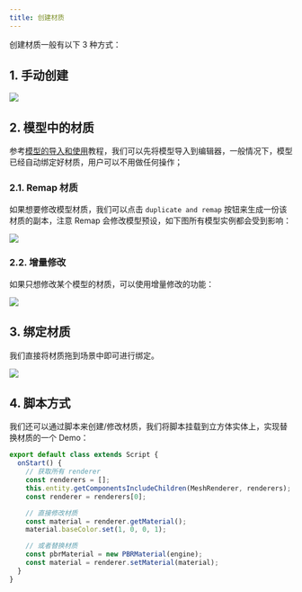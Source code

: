 ```yaml
---
title: 创建材质
---
```


创建材质一般有以下 3 种方式：

## 1. 手动创建

<Image src="https://gw.alipayobjects.com/zos/OasisHub/b01b0ee2-317e-4acb-8c2f-e07736179d67/image-20240206163405147.png" />

## 2. 模型中的材质

参考[模型的导入和使用](/docs/graphics/model/use/)教程，我们可以先将模型导入到编辑器，一般情况下，模型已经自动绑定好材质，用户可以不用做任何操作；

### 2.1. Remap 材质

如果想要修改模型材质，我们可以点击 `duplicate and remap` 按钮来生成一份该材质的副本，注意 Remap 会修改模型预设，如下图所有模型实例都会受到影响：

<Image src="https://gw.alipayobjects.com/zos/OasisHub/4a41f66e-5523-43f0-a9b5-4028b9d14cbc/2025-01-24%25252015.30.31.gif" />

### 2.2. 增量修改

如果只想修改某个模型的材质，可以使用增量修改的功能：

<Image src="https://gw.alipayobjects.com/zos/OasisHub/5d2409f2-a7b2-4b5e-9e6a-9845c3358af3/2025-01-24%25252015.32.04.gif" />


## 3. 绑定材质

我们直接将材质拖到场景中即可进行绑定。

<Image src="https://gw.alipayobjects.com/zos/OasisHub/62d6a8cb-fd70-4c37-beab-9dacc8ae4d5b/2025-05-23%25252017.13.59.gif" />

## 4. 脚本方式

我们还可以通过脚本来创建/修改材质，我们将脚本挂载到立方体实体上，实现替换材质的一个 Demo：

```ts showLineNumbers
export default class extends Script {
  onStart() {
    // 获取所有 renderer
    const renderers = [];
    this.entity.getComponentsIncludeChildren(MeshRenderer, renderers);
    const renderer = renderers[0];

    // 直接修改材质
    const material = renderer.getMaterial();
    material.baseColor.set(1, 0, 0, 1);

    // 或者替换材质
    const pbrMaterial = new PBRMaterial(engine);
    const material = renderer.setMaterial(material);
  }
}
```
